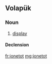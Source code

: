 ==Volapük==

===Noun===
{{vo-noun}}

# [[display]]

====Declension====
{{vo-decl-noun}}

[[fr:jonetot]]
[[mg:jonetot]]